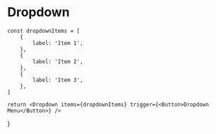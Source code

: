 
# Dropdown

    const dropdownItems = [
		{
			label: 'Item 1',
		},
	    {
			label: 'Item 2',
	    },
	    {
			label: 'Item 3',
	    },
    ]

    return <Dropdown items={dropdownItems} trigger={<Button>Dropdown Menu</Button>} />

}

<DropdownMenu />
